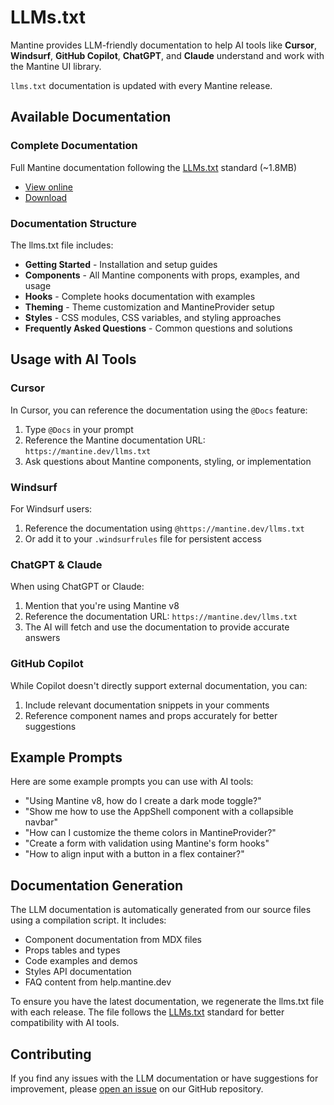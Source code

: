 

# LLMs.txt

Mantine provides LLM-friendly documentation to help AI tools like **Cursor**, **Windsurf**, **GitHub Copilot**, **ChatGPT**, and **Claude** understand and work with the Mantine UI library.

`llms.txt` documentation is updated with every Mantine release.

## Available Documentation

### Complete Documentation

Full Mantine documentation following the [LLMs.txt](https://llmstxt.org/) standard (~1.8MB)

- [View online](/llms.txt)
- [Download](https://mantine.dev/llms.txt)

### Documentation Structure

The llms.txt file includes:

- **Getting Started** - Installation and setup guides
- **Components** - All Mantine components with props, examples, and usage
- **Hooks** - Complete hooks documentation with examples
- **Theming** - Theme customization and MantineProvider setup
- **Styles** - CSS modules, CSS variables, and styling approaches
- **Frequently Asked Questions** - Common questions and solutions

## Usage with AI Tools

### Cursor

In Cursor, you can reference the documentation using the `@Docs` feature:

1. Type `@Docs` in your prompt
2. Reference the Mantine documentation URL: `https://mantine.dev/llms.txt`
3. Ask questions about Mantine components, styling, or implementation

### Windsurf

For Windsurf users:

1. Reference the documentation using `@https://mantine.dev/llms.txt`
2. Or add it to your `.windsurfrules` file for persistent access

### ChatGPT & Claude

When using ChatGPT or Claude:

1. Mention that you're using Mantine v8
2. Reference the documentation URL: `https://mantine.dev/llms.txt`
3. The AI will fetch and use the documentation to provide accurate answers

### GitHub Copilot

While Copilot doesn't directly support external documentation, you can:

1. Include relevant documentation snippets in your comments
2. Reference component names and props accurately for better suggestions

## Example Prompts

Here are some example prompts you can use with AI tools:

- "Using Mantine v8, how do I create a dark mode toggle?"
- "Show me how to use the AppShell component with a collapsible navbar"
- "How can I customize the theme colors in MantineProvider?"
- "Create a form with validation using Mantine's form hooks"
- "How to align input with a button in a flex container?"

## Documentation Generation

The LLM documentation is automatically generated from our source files using a compilation script. It includes:

- Component documentation from MDX files
- Props tables and types
- Code examples and demos
- Styles API documentation
- FAQ content from help.mantine.dev

To ensure you have the latest documentation, we regenerate the llms.txt file with each release. The file follows the [LLMs.txt](https://llmstxt.org/) standard for better compatibility with AI tools.

## Contributing

If you find any issues with the LLM documentation or have suggestions for improvement, please [open an issue](https://github.com/mantinedev/mantine/issues) on our GitHub repository.
